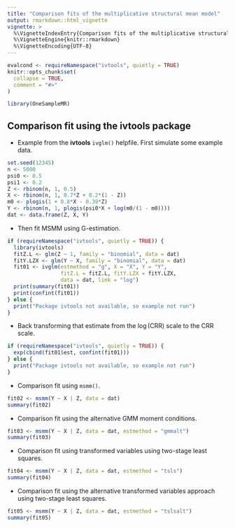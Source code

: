 ```yaml
---
title: "Comparison fits of the multiplicative structural mean model"
output: rmarkdown::html_vignette
vignette: >
  %\VignetteIndexEntry{Comparison fits of the multiplicative structural mean model}
  %\VignetteEngine{knitr::rmarkdown}
  %\VignetteEncoding{UTF-8}
---
```


```r
evalcond <- requireNamespace("ivtools", quietly = TRUE)
knitr::opts_chunk$set(
  collapse = TRUE,
  comment = "#>"
)
```

```r
library(OneSampleMR)
```

## Comparison fit using the ivtools package

* Example from the **ivtools** `ivglm()` helpfile. First simulate some example data.

```r
set.seed(12345)
n <- 5000
psi0 <- 0.5
psi1 <- 0.2
Z <- rbinom(n, 1, 0.5)
X <- rbinom(n, 1, 0.7*Z + 0.2*(1 - Z)) 
m0 <- plogis(1 + 0.8*X - 0.39*Z)
Y <- rbinom(n, 1, plogis(psi0*X + log(m0/(1 - m0)))) 
dat <- data.frame(Z, X, Y)
```

* Then fit MSMM using G-estimation.

```r
if (requireNamespace("ivtools", quietly = TRUE)) {
  library(ivtools)
  fitZ.L <- glm(Z ~ 1, family = "binomial", data = dat)
  fitY.LZX <- glm(Y ~ X, family = "binomial", data = dat)
  fit01 <- ivglm(estmethod = "g", X = "X", Y = "Y",
                 fitZ.L = fitZ.L, fitY.LZX = fitY.LZX, 
                 data = dat, link = "log")
  print(summary(fit01))
  print(confint(fit01))
} else {
  print("Package ivtools not available, so example not run")
}
```

* Back transforming that estimate from the $\log(\text{CRR})$ scale to the $\text{CRR}$ scale.

```r
if (requireNamespace("ivtools", quietly = TRUE)) {
  exp(cbind(fit01$est, confint(fit01)))
} else {
  print("Package ivtools not available, so example not run")
}
```

* Comparison fit using `msmm()`.

```r
fit02 <- msmm(Y ~ X | Z, data = dat)
summary(fit02)
```

* Comparison fit using the alternative GMM moment conditions.

```r
fit03 <- msmm(Y ~ X | Z, data = dat, estmethod = "gmmalt")
summary(fit03)
```

* Comparison fit using transformed variables using two-stage least squares.

```r
fit04 <- msmm(Y ~ X | Z, data = dat, estmethod = "tsls")
summary(fit04)
```

* Comparison fit using the alternative transformed variables approach using two-stage least squares.

```r
fit05 <- msmm(Y ~ X | Z, data = dat, estmethod = "tslsalt")
summary(fit05)
```
